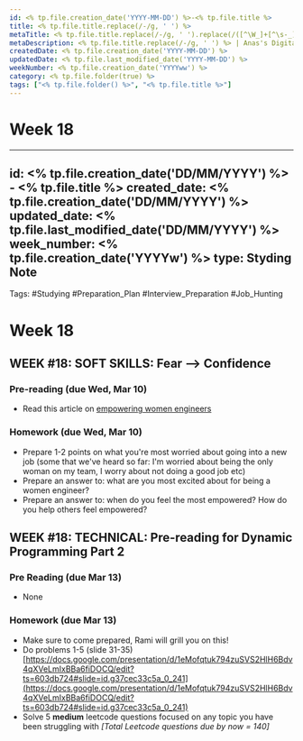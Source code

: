 ```yaml
---
id: <% tp.file.creation_date('YYYY-MM-DD') %>-<% tp.file.title %>
title: <% tp.file.title.replace(/-/g, ' ') %>
metaTitle: <% tp.file.title.replace(/-/g, ' ').replace(/([^\W_]+[^\s-_]+]*) */g, function (txt) {return txt.charAt(0).toUpperCase() + txt.substr(1).toLowerCase();}) %> | Anas's Digital Garden
metaDescription: <% tp.file.title.replace(/-/g, ' ') %> | Anas's Digital Garden
createdDate: <% tp.file.creation_date('YYYY-MM-DD') %>
updatedDate: <% tp.file.last_modified_date('YYYY-MM-DD') %>
weekNumber: <% tp.file.creation_date('YYYYww') %>
category: <% tp.file.folder(true) %>
tags: ["<% tp.file.folder() %>", "<% tp.file.title %>"]
---
```

# Week 18

---
id: <% tp.file.creation_date('DD/MM/YYYY') %> - <% tp.file.title %>
created_date: <% tp.file.creation_date('DD/MM/YYYY') %>
updated_date: <% tp.file.last_modified_date('DD/MM/YYYY') %>
week_number: <% tp.file.creation_date('YYYYw') %>
type: Styding Note
---
Tags: #Studying #Preparation_Plan #Interview_Preparation #Job_Hunting
# Week 18
## WEEK #18: SOFT SKILLS: Fear --> Confidence

### Pre-reading (due Wed, Mar 10)

- Read this article on [empowering women engineers](https://www.codementor.io/blog/women-in-tech-6ev3m997u3)

### Homework (due Wed, Mar 10)

- Prepare 1-2 points on what you're most worried about going into a new job (some that we've heard so far: I'm worried about being the only woman on my team, I worry about not doing a good job etc)
- Prepare an answer to: what are you most excited about for being a women engineer?
- Prepare an answer to: when do you feel the most empowered? How do you help others feel empowered?

##

## WEEK #18: TECHNICAL: Pre-reading for Dynamic Programming Part 2

### Pre Reading (due Mar 13)

- None

### Homework (due Mar 13)

- Make sure to come prepared, Rami will grill you on this!
- Do problems 1-5 (slide 31-35) [https://docs.google.com/presentation/d/1eMofqtuk794zuSVS2HlH6Bdv4qXVeLmIxBBa6fiDOCQ/edit?ts=603db724#slide=id.g37cec33c5a_0_241](https://docs.google.com/presentation/d/1eMofqtuk794zuSVS2HlH6Bdv4qXVeLmIxBBa6fiDOCQ/edit?ts=603db724#slide=id.g37cec33c5a_0_241)
- Solve 5 **medium** leetcode questions focused on any topic you have been struggling with *[Total Leetcode questions due by now = 140]*

##
